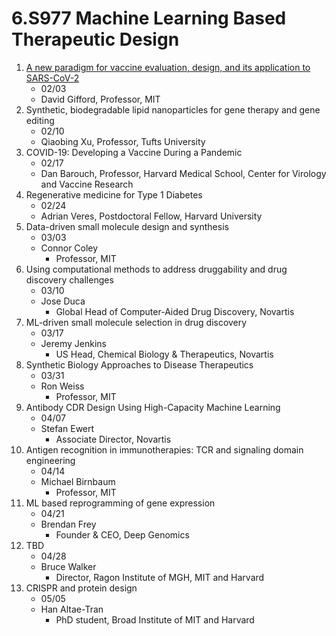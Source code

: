 # 6.S977 Machine Learning Based Therapeutic Design

1. [A new paradigm for vaccine evaluation, design, and its application to SARS-CoV-2](./l1)
    - 02/03
    - David Gifford, Professor, MIT
2. Synthetic, biodegradable lipid nanoparticles for gene therapy and gene editing 
    - 02/10
    - Qiaobing Xu, Professor, Tufts University
3. COVID-19: Developing a Vaccine During a Pandemic
    - 02/17
    - Dan Barouch, Professor, Harvard Medical School, Center for Virology and Vaccine Research	
4. Regenerative medicine for Type 1 Diabetes
    - 02/24
    - Adrian Veres, Postdoctoral Fellow, Harvard University	
5. Data-driven small molecule design and synthesis
    - 03/03
    - Connor Coley
        - Professor, MIT
5. Using computational methods to address druggability and drug discovery challenges
    - 03/10
    - Jose Duca
        - Global Head of Computer-Aided Drug Discovery, Novartis	
6. ML-driven small molecule selection in drug discovery
    - 03/17
    - Jeremy Jenkins
        - US Head, Chemical Biology & Therapeutics, Novartis
7. Synthetic Biology Approaches to Disease Therapeutics
    - 03/31
    - Ron Weiss
        - Professor, MIT	
8. Antibody CDR Design Using High-Capacity Machine Learning
    - 04/07
    - Stefan Ewert
        - Associate Director, Novartis	
9. Antigen recognition in immunotherapies: TCR and signaling domain engineering
    - 04/14
    - Michael Birnbaum
        - Professor, MIT
10. ML based reprogramming of gene expression
    - 04/21
    - Brendan Frey
        - Founder & CEO, Deep Genomics	
11. TBD
    - 04/28
    - Bruce Walker
        - Director, Ragon Institute of MGH, MIT and Harvard	
12. CRISPR and protein design
    - 05/05
    - Han Altae-Tran
        - PhD student, Broad Institute of MIT and Harvard	